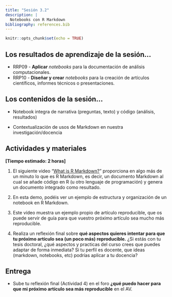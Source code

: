 ```yaml
---
title: "Sesión 3.2"
description: |
  Notebooks con R Markdown
bibliography: references.bib
---
```


```r
knitr::opts_chunk$set(echo = TRUE)
```

## Los resultados de aprendizaje de la sesión...

-   RRP09 - **Aplicar** *notebooks* para la documentación de análisis computacionales.
-   RRP10 - **Diseñar y crear** *notebooks* para la creación de artículos científicos, informes técnicos o presentaciones.

## Los contenidos de la sesión...

-   Notebook integra de narrativa (preguntas, texto) y código (análisis, resultados)

-   Contextualización de usos de Markdown en nuestra investigación/docencia

## Actividades y materiales

**[Tiempo estimado: 2 horas]**

1.  El siguiente video "[What is R Markdown?](https://vimeo.com/178485416)" proporciona en algo más de un minuto lo que es R Markdown, es decir, un documento Markdown al cual se añade código en R (u otro lenguaje de programación) y genera un documento integrado como resultado.

2.  En esta demo, podéis ver un ejemplo de estructura y organización de un notebook en R Markdown.

3.  Este vídeo muestra un ejemplo propio de artículo reproducible, que os puede servir de guía para que vuestro próximo artículo sea mucho más reproducible.

4.  Realiza un reflexión final sobre **qué aspectos quieres intentar para que tu próximo artículo sea (un poco más) reproducible*.*** ¿Si estás con tu tesis doctoral, ¿qué aspectos y practicas del curso crees que puedes adaptar de forma inmediata? Si tu perfil es docente, que ideas (markdown, notebooks, etc) podrías aplicar a tu docencia?

## **Entrega**

-   Sube tu reflexión final (Actividad 4) en el foro **¿qué puedo hacer para que mi próximo artículo sea más reproducible** en el AV.

### 

